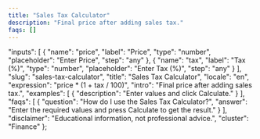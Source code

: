 ```yaml
---
title: "Sales Tax Calculator"
description: "Final price after adding sales tax."
faqs: []
---
```


<!-- Migrated from V035. Original file: sales-tax-calculator.mdx -->


  "inputs": [
    {
      "name": "price",
      "label": "Price",
      "type": "number",
      "placeholder": "Enter Price",
      "step": "any"
    },
    {
      "name": "tax",
      "label": "Tax (%)",
      "type": "number",
      "placeholder": "Enter Tax (%)",
      "step": "any"
    }
  ],
  "slug": "sales-tax-calculator",
  "title": "Sales Tax Calculator",
  "locale": "en",
  "expression": "price * (1 + tax / 100)",
  "intro": "Final price after adding sales tax.",
  "examples": [
    {
      "description": "Enter values and click Calculate."
    }
  ],
  "faqs": [
    {
      "question": "How do I use the Sales Tax Calculator?",
      "answer": "Enter the required values and press Calculate to get the result."
    }
  ],
  "disclaimer": "Educational information, not professional advice.",
  "cluster": "Finance"
};

<Calculator schema={schema} />

